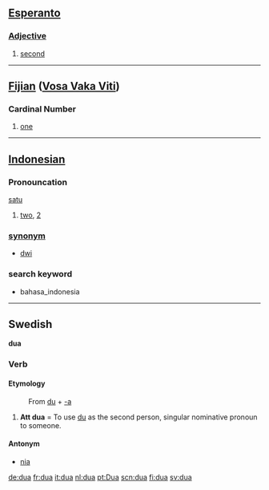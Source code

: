 == [[Esperanto]] ==

===[[Adjective]]===

# [[second]]

----

== [[Fijian]] ([[:fj:dua|Vosa Vaka Viti]]) ==

=== Cardinal Number ===

# [[one]]

----

== [[Indonesian]] ==

=== Pronouncation ===
[[Media:id-satu.ogg|satu]]

# [[two]], [[2]]

=== [[synonym]] ===
* [[dwi]]

===search keyword===
* bahasa_indonesia

----

==Swedish==
'''dua'''
===Verb===
====Etymology====
:From [[du]] + [[-a#Swedish|-a]]

# '''Att dua''' = To use [[du]] as the second person, singular nominative pronoun to someone.

====Antonym====
*[[nia#verb|nia]]
[[de:dua]]
[[fr:dua]]
[[it:dua]]
[[nl:dua]]
[[pt:Dua]]
[[scn:dua]]
[[fi:dua]]
[[sv:dua]]